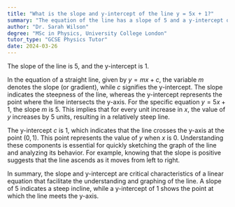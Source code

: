 ```yaml
---
title: "What is the slope and y-intercept of the line y = 5x + 1?"
summary: "The equation of the line has a slope of 5 and a y-intercept of 1, indicating it rises steeply and crosses the y-axis at the point (0, 1)."
author: "Dr. Sarah Wilson"
degree: "MSc in Physics, University College London"
tutor_type: "GCSE Physics Tutor"
date: 2024-03-26
---
```


The slope of the line is $5$, and the y-intercept is $1$.

In the equation of a straight line, given by $y = mx + c$, the variable $m$ denotes the slope (or gradient), while $c$ signifies the y-intercept. The slope indicates the steepness of the line, whereas the y-intercept represents the point where the line intersects the y-axis. For the specific equation $y = 5x + 1$, the slope $m$ is $5$. This implies that for every unit increase in $x$, the value of $y$ increases by $5$ units, resulting in a relatively steep line.

The y-intercept $c$ is $1$, which indicates that the line crosses the y-axis at the point $(0, 1)$. This point represents the value of $y$ when $x$ is $0$. Understanding these components is essential for quickly sketching the graph of the line and analyzing its behavior. For example, knowing that the slope is positive suggests that the line ascends as it moves from left to right.

In summary, the slope and y-intercept are critical characteristics of a linear equation that facilitate the understanding and graphing of the line. A slope of $5$ indicates a steep incline, while a y-intercept of $1$ shows the point at which the line meets the y-axis.
    
